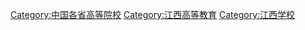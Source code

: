 [[Category:中国各省高等院校|Category:中国各省高等院校]]
[[Category:江西高等教育|Category:江西高等教育]]
[[Category:江西学校|Category:江西学校]]